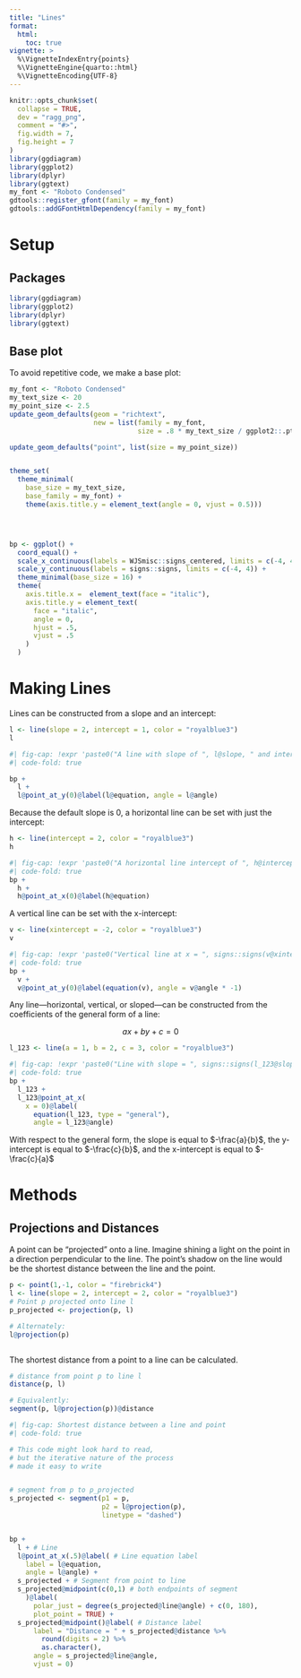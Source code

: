 ```yaml
---
title: "Lines"
format: 
  html:
    toc: true
vignette: >
  %\VignetteIndexEntry{points}
  %\VignetteEngine{quarto::html}
  %\VignetteEncoding{UTF-8}
---
```


```r
knitr::opts_chunk$set(
  collapse = TRUE,
  dev = "ragg_png",
  comment = "#>",
  fig.width = 7,
  fig.height = 7
)
library(ggdiagram)
library(ggplot2)
library(dplyr)
library(ggtext)
my_font <- "Roboto Condensed"
gdtools::register_gfont(family = my_font)
gdtools::addGFontHtmlDependency(family = my_font)
```

# Setup

## Packages

```r
library(ggdiagram)
library(ggplot2)
library(dplyr)
library(ggtext)

```

## Base plot

To avoid repetitive code, we make a base plot:

```r
my_font <- "Roboto Condensed"
my_text_size <- 20
my_point_size <- 2.5
update_geom_defaults(geom = "richtext", 
                     new = list(family = my_font, 
                                size = .8 * my_text_size / ggplot2::.pt))

update_geom_defaults("point", list(size = my_point_size))


theme_set(
  theme_minimal(
    base_size = my_text_size, 
    base_family = my_font) +
    theme(axis.title.y = element_text(angle = 0, vjust = 0.5)))




bp <- ggplot() +
  coord_equal() +
  scale_x_continuous(labels = WJSmisc::signs_centered, limits = c(-4, 4)) +
  scale_y_continuous(labels = signs::signs, limits = c(-4, 4)) +
  theme_minimal(base_size = 16) +
  theme(
    axis.title.x =  element_text(face = "italic"),
    axis.title.y = element_text(
      face = "italic",
      angle = 0,
      hjust = .5,
      vjust = .5
    )
  )
```

# Making Lines

Lines can be constructed from a slope and an intercept:

```r
l <- line(slope = 2, intercept = 1, color = "royalblue3")
l
```

```r
#| fig-cap: !expr 'paste0("A line with slope of ", l@slope, " and intercept of ", l@intercept)'
#| code-fold: true

bp +
  l +
  l@point_at_y(0)@label(l@equation, angle = l@angle)
```


Because the default slope is 0, a horizontal line can be set with just the intercept:

```r
h <- line(intercept = 2, color = "royalblue3")
h
```

```r
#| fig-cap: !expr 'paste0("A horizontal line intercept of ", h@intercept)'
#| code-fold: true
bp + 
  h + 
  h@point_at_x(0)@label(h@equation)

```


A vertical line can be set with the x-intercept:

```r
v <- line(xintercept = -2, color = "royalblue3")
v
```

```r
#| fig-cap: !expr 'paste0("Vertical line at x = ", signs::signs(v@xintercept))'
#| code-fold: true
bp + 
  v + 
  v@point_at_y(0)@label(equation(v), angle = v@angle * -1)

```



Any line---horizontal, vertical, or sloped---can be constructed from the coefficients of the general form of a line:

$$
ax+by+c=0
$$

```r
l_123 <- line(a = 1, b = 2, c = 3, color = "royalblue3")
```

```r
#| fig-cap: !expr 'paste0("Line with slope = ", signs::signs(l_123@slope), " and intercept = ", signs::signs(l_123@intercept))'
#| code-fold: true
bp +
  l_123 +
  l_123@point_at_x(
    x = 0)@label(
      equation(l_123, type = "general"), 
      angle = l_123@angle)
```

With respect to the general form, the slope is equal to $-\frac{a}{b}$, the y-intercept is equal to $-\frac{c}{b}$, and the x-intercept is equal to $-\frac{c}{a}$

# Methods

## Projections and Distances

A point can be "projected" onto a line. Imagine shining a light on the point in a direction perpendicular to the line. The point's shadow on the line would be the shortest distance between the line and the point.


```r
p <- point(1,-1, color = "firebrick4")
l <- line(slope = 2, intercept = 2, color = "royalblue3")
# Point p projected onto line l
p_projected <- projection(p, l)

# Alternately:
l@projection(p)



```


The shortest distance from a point to a line can be calculated.

```r
# distance from point p to line l
distance(p, l)

# Equivalently:
segment(p, l@projection(p))@distance
```

```r
#| fig-cap: Shortest distance between a line and point
#| code-fold: true

# This code might look hard to read,
# but the iterative nature of the process
# made it easy to write


# segment from p to p_projected
s_projected <- segment(p1 = p, 
                       p2 = l@projection(p), 
                       linetype = "dashed")


bp +
  l + # Line
  l@point_at_x(.5)@label( # Line equation label
    label = l@equation, 
    angle = l@angle) + 
  s_projected + # Segment from point to line
  s_projected@midpoint(c(0,1) # both endpoints of segment
    )@label(
      polar_just = degree(s_projected@line@angle) + c(0, 180), 
      plot_point = TRUE) + 
  s_projected@midpoint()@label( # Distance label
      label = "Distance = " + s_projected@distance %>% 
        round(digits = 2) %>% 
        as.character(),
      angle = s_projected@line@angle, 
      vjust = 0) 


```



